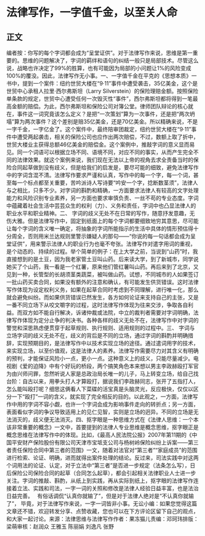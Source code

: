 # 法律写作，一字值千金，以至关人命
## 正文
编者按：你写的每个字词都会成为“呈堂证供”。对于法律写作来说，思维是第一重要的。思维的问题解决了，字词的羁绊和语句的纠结一般只是局部技术。尽管这么说，战略也许决定了99%的胜算，也有可能因为局部的小问题让1%的风险变成100%的覆没。因此，法律写作无小事。一、一字值千金在平克的《思想本质》一书中，提到一个案件：纽约世贸大楼在“9·11”事件中遭受袭击，35亿美金，这个是世贸中心承租人拉里·西尔弗斯坦（Larry Silverstein）的保险理赔金额。按照保险单条款的规定，世贸中心遭受任何一次毁灭性“事件”，西尔弗斯坦都将得到一笔最高金额的赔偿。为此，西尔弗斯坦和保险公司对簿公堂。律师团队辩论的核心就在，事件这一词究竟该怎么定义？是把“一次策划”算为一次事件，还是把“两次坍塌”算为两次事件？这个差别是赔35亿美金，还是70亿美金。所以精确来说，不是一字千金，一字亿金了。这个案件中，最终陪审团裁定，纽约世贸大楼在“9·11”事件中遭受两起袭击，相关的保险公司也应作出两次赔偿，不过，数额上取了折中，世贸大楼业主获得总额46亿美金的赔偿金。这个案例中，推敲字词的意义显而易见。同一个词语可以根据立场不同、语境不同，对应不同的事实，从而产生完全不同的法律效果。就这个案例来说，我们现在无法以上帝的视角去求全责备当时的保险合同起草做到没有歧义，但是给我们的启发是，要尽可能的细致，避免法律写作中的字词含混不清。法律写作要求严谨和认真，写作中的每一个字，每一个词，甚至每一个标点都至关重要，苦吟派诗人写诗要“吟安一个字，捻断数茎须”，法律人与之相比，只多不少。对字词的斟酌和精确，一方面要求法律人有较高的文字处理能力和风险识别专业素养，另一方面也要求审慎负责、一丝不苟的专业态度。字词中蕴藏着社会生活中芸芸众生的权利（力）、义务和责任，字词中也凸显法律人的职业水平和职业精神。二、 字词的歧义无处不在日常的写作，随意抒发意趣，无伤大雅。但是法律写作中，固定到纸面上的每个字词都要细致地穷其意思，尽可能让每个字词的含义唯一确定，将抽象的字词所能指示的生活中具体的情形预估得十分周全，否则用米兰达规则里警示嫌疑人的那句——“你说的每一句话都会成为呈堂证供”，用来警示法律人的职业行为也毫不夸张。法律写作对遣字用词的重视，是个动态的、持续的过程。举个简单的例子：在上大学之前，当说到“山药”时，我直接想到的是土豆，因为我老家管土豆叫山药。后来读大学，到了新城市，同学说她买了个山药，我一看是一个红薯，原来他们管红薯叫山药。再后来到了北京，又见到一种，长管型的长胡须茎类蔬菜，被叫做山药。试想，不同城市的人如果签订一批山药买卖合同，如果没有额外的注意和确认，有可能发生供货错误。这时法律写作体现为设定权利义务，如果在起草合同时考虑到不同理解，进行唯一化，那么就会避免纠纷。而如果供货错误已然发生，各方如何论证来支持自己的主张，又是一番不同立场下从咬文嚼字的过程，这时法律写作体现为往来交涉，争取各自利益。而双方如不能自行解决，诉诸仲裁或法院，中立的裁判者需要对字词明确，法律写作体现为定分止争的判决书。各种各样的歧义无处不在，法律写作中对字词的警觉和深思熟虑便贯穿于起草规则、执行规则、适用规则的过程中。三、 字词与立场字词的歧义无处不在，歧义的背后是不同的立场，通过字词的斟酌并明确措辞，实现预期目的，是法律写作中以技术实现立场的途径。通过遣词用字的技术，来实现立场，以至价值观，这是法律人的素养。法律写作需要尽力对其含义有明确的预判，才能保证风险小一点，更小一点。这种意义上的歧义，只能尽量减少。电视剧《爱的迫降》中有个好玩的桥段，两个搞笑角色本来想以男主李政赫殴打军官为由兴师问罪，忽然听说人家是总政治局长唯一的儿子，马上转变立场，给自己找台阶：自古以来，用拳头打人才算殴打，据说我们李政赫同志，张开了五指打人，怎么能叫殴打呢？细思这俩看人下菜碟的活宝真是头脑灵光，反应极快，仅仅以区分一下“殴打”一词的含义，就实现了完全相反的目的。以此观之，一方面，法律写作中用的字词不容小觑，也许一个字词会成为影响事件走向的转折点；另一方面，表面看似字词的争议导致适用上的见仁见智，实则是立场的迥异。不同的立场是无法消灭的，歧义便无法消灭。四、抠字眼是一种思维方式在《法律人思维：一个本该非常重要的概念》一文中，首要提到的法律人专业思维是概念思维，抠字眼正是概念思维在法律写作中的体现。比如，《最高人民法院公报》2007年第11期的《中国平安财产保险股份有限公司天津市宝坻支公司与杨树岭保险纠纷上诉案——第三者责任保险合同中第三者的范围》一文，随着对法官对“第三者”“家庭成员”的范围进行检索、论证、明确，进而就得出案件处理的结论。反过来，司法实践中对这两个词用法的论证、认定，对于立法中“第三者”是否进一步规定（法条怎么写），日后保险公司保险合同的起草（合同怎么起草），都会引起相关法律职业人士进一步关注。字词的推敲、斟酌，从纸上到实践，再从实际到纸上，抠字眼的法律写作连接着立法、实践和司法，一字一词的关照和修改是法律人经验日益丰富，也是法治日益完善。　 有俗话调侃“认真你就输了”，但是对于法律人绝对是“不认真你就输了”， 毕竟，对于法律写作来说，一字一词皆非小事。无讼小编：如果您觉得这篇文章还不错，欢迎转发分享、点赞收藏，您也可以在下方评论区留下自己的观点，和大家一起讨论。来源：法律思维与法律写作作者：果冻猫儿责编：邓珂玮排版：梁萌审核：赵润众 王雅玉 陈丽娟 刘逸凡 张野